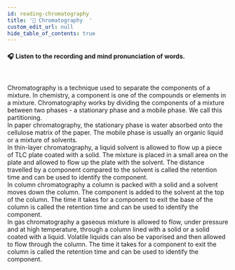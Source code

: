```yaml
---
id: reading-chromatography
title: '📝 Chromatography  '
custom_edit_url: null
hide_table_of_contents: true
---
```



#### 🎧️ Listen to the recording and mind pronunciation of words.

<ReactPlayer
  url='/media/513.f1161f8c.mp3'
  width='100ww'
  height='40px'
  controls={true}
/>

<br />

Chromatography is a technique used to separate the components of a mixture. In chemistry, a component is one of the compounds or elements in a mixture. Chromatography works by dividing the components of a mixture between two phases - a stationary phase and a mobile phase. We call this partitioning.  
In paper chromatography, the stationary phase is water absorbed onto the cellulose matrix of the paper. The mobile phase is usually an organic liquid or a mixture of solvents.  
In thin-layer chromatography, a liquid solvent is allowed to flow up a piece of TLC plate coated with a solid. The mixture is placed in a small area on the plate and allowed to flow up the plate with the solvent. The distance travelled by a component compared to the solvent is called the retention time and can be used to identify the component.  
In column chromatography a column is packed with a solid and a solvent moves down the column. The component is added to the solvent at the top of the column. The time it takes for a component to exit the base of the column is called the retention time and can be used to identify the component.  
In gas chromatography a gaseous mixture is allowed to flow, under pressure and at high temperature, through a column lined with a solid or a solid coated with a liquid. Volatile liquids can also be vaporised and then allowed to flow through the column. The time it takes for a component to exit the column is called the retention time and can be used to identify the component.  
